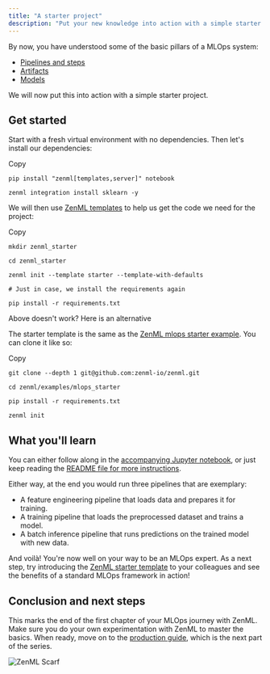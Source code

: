 ```yaml
---
title: "A starter project"
description: "Put your new knowledge into action with a simple starter project"
---
```


By now, you have understood some of the basic pillars of a MLOps system:

* [Pipelines and steps](/user-guide/starter-guide/create-an-ml-pipeline)
* [Artifacts](/user-guide/starter-guide/manage-artifacts)
* [Models](/user-guide/starter-guide/track-ml-models)

We will now put this into action with a simple starter project.

## Get started

Start with a fresh virtual environment with no dependencies. Then let's install our dependencies:

Copy

```
pip install "zenml[templates,server]" notebook

zenml integration install sklearn -y
```

We will then use [ZenML templates](/how-to/setting-up-a-project-repository/using-project-templates) to help us get the code we need for the project:

Copy

```
mkdir zenml_starter

cd zenml_starter

zenml init --template starter --template-with-defaults

# Just in case, we install the requirements again

pip install -r requirements.txt
```

Above doesn't work? Here is an alternative

The starter template is the same as the [ZenML mlops starter example](https://github.com/zenml-io/zenml/tree/main/examples/mlops%5Fstarter). You can clone it like so:

Copy

```
git clone --depth 1 git@github.com:zenml-io/zenml.git

cd zenml/examples/mlops_starter

pip install -r requirements.txt

zenml init
```

## What you'll learn

You can either follow along in the [accompanying Jupyter notebook](https://github.com/zenml-io/zenml/blob/main/examples/quickstart/quickstart.ipynb), or just keep reading the [README file for more instructions](https://github.com/zenml-io/zenml/blob/main/examples/quickstart/README.md).

Either way, at the end you would run three pipelines that are exemplary:

* A feature engineering pipeline that loads data and prepares it for training.
* A training pipeline that loads the preprocessed dataset and trains a model.
* A batch inference pipeline that runs predictions on the trained model with new data.

And voilà! You're now well on your way to be an MLOps expert. As a next step, try introducing the [ZenML starter template](https://github.com/zenml-io/template-starter) to your colleagues and see the benefits of a standard MLOps framework in action!

## Conclusion and next steps

This marks the end of the first chapter of your MLOps journey with ZenML. Make sure you do your own experimentation with ZenML to master the basics. When ready, move on to the [production guide](/user-guide/production-guide), which is the next part of the series.

![ZenML Scarf](/images/user-guide/starter-guide)